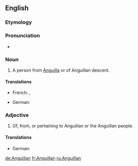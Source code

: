 ==English==

===Etymology===
{{suffix|Anguilla|an}}

===Pronunciation===
* {{IPA|/æŋˈgwɪlən/|lang=en}}

===Noun===
{{en-noun}}

# A person from [[Anguilla]] or of Anguillan descent.

====Translations====
{{trans-top|person from Anguilla}}
* French: {{t+|fr|Anguillan|m}}, {{t-|fr|Anguillane|f}}
{{trans-mid}}
* German: {{t-|de|von Anguilla}}
{{trans-bottom}}

===Adjective===
{{en-adj|-}}

# Of, from, or pertaining to Anguillan or the Anguillan people.

====Translations====
{{trans-top|of, from, or pertaining to Anguilla}}
* German: {{t-|de|von Anguilla}}
{{trans-mid}}
{{trans-bottom}}

[[de:Anguillan]]
[[fr:Anguillan]]
[[ru:Anguillan]]